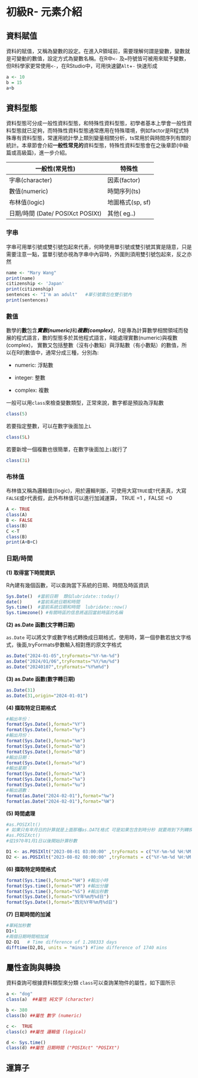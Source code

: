 # 初級R- 元素介紹

## 資料賦值

資料的賦值，又稱為變數的設定。在進入R領域前，需要理解何謂是變數，變數就是可變動的數值，設定方式為變數名稱。在R中`<-` 及`=`符號皆可被用來賦予變數，但R科學家更常使用`<-`，在RStudio中，可用快速鍵`Alt`+`-` 快速形成

```r
a <- 10
b = 15
a+b
```

## 資料型態

資料型態可分成一般性資料型態，和特殊性資料型態，初學者基本上學會一般性資料型態就已足夠，而特殊性資料型態通常應用在特殊環境，例如factor是R程式特殊專有資料型態，常運用統計學上類別變量相關分析，ts常用於與時間序列有關的統計。本章節會介紹**一般性常見的**資料型態，特殊性資料型態會在之後章節(中級篇或高級篇)，進一步介紹。

| 一般性(常見性)                   | 特殊性           |
|----------------------------------|------------------|
| 字串(character)                  | 因素(factor)     |
| 數值(numeric)                    | 時間序列(ts)     |
| 布林值(logic)                    | 地圖格式(sp, sf) |
| 日期/時間 (Date/ POSIXct POSIXt) | 其他( eg..)      |

### 字串

字串可用單引號或雙引號包起來代表，何時使用單引號或雙引號其實是隨意，只是需要注意一點，當單引號亦視為字串中內容時，外圍則須用雙引號包起來，反之亦然

```r
name <- "Mary Wang"
print(name)
citizenship <- 'Japan'
print(citizenship)
sentences <- "I'm an adult"   #單引號需包在雙引號內
print(sentences)
```

### 數值

數學的**數**包含***實數(numeric)***和***複數(complex)***，R是專為計算數學相關領域而發展的程式語言，數的型態多於其他程式語言，R能處理實數(numeric)與複數(complex)， 實數又包括整數（沒有小數點）與浮點數（有小數點）的數值，所以在R的數值中，通常分成三種，分別為:

-   numeric: 浮點數

-   integer: 整數

-   complex: 複數

一般可以用`class`來檢查變數類型，正常來說，數字都是預設為浮點數

```r
class(5) 
```

若要指定整數，可以在數字後面加上`L`

```r
class(5L) 
```

若要新增一個複數也很簡單，在數字後面加上`i`就行了

```r
class(3i) 
```

### 布林值

布林值又稱為邏輯值((logic)，用於邏輯判斷，可使用大寫`TRUE`或`T`代表真，大寫`FALSE`或`F`代表假，此外布林值可以進行加減運算， TRUE =1 ，FALSE =0

```r
A <- TRUE
class(A)
B <- FALSE
class(B)
C <-T
class(B)
print(A+B+C)
```

### 日期/時間

**(1) 取得當下時間資訊**

R內建有幾個函數，可以查詢當下系統的日期、時間及時區資訊

```r
Sys.Date()  #當前日期  類似lubridate::today()     
date()      #當前系統日期和時間  
Sys.time()  #當前系統日期和時間  lubridate::now()
Sys.timezone() #有關時區的信息將返回當前時區的名稱
```

**(2) as.Date 函數(文字轉日期)**

`as.Date` 可以將文字或數字格式轉換成日期格式，使用時，第一個參數若放文字格式，後面,tryFormats參數輸入相對應的原文字格式

```r
 
as.Date("2024-01-05",tryFormats="%Y-%m-%d")  
as.Date("2024/01/06",tryFormats="%Y/%m/%d") 
as.Date("20240107",tryFormats="%Y%m%d")  
```

**(3) as.Date 函數(數字轉日期)**

```r
as.Date(31) 
as.Date(31,origin="2024-01-01")  
```

**(4) 擷取特定日期格式**

```r
#輸出年份：
format(Sys.Date(),format="%Y")   
format(Sys.Date(),format="%y")  
#輸出月份：
format(Sys.Date(),format="%m")
format(Sys.Date(),format="%b")   
format(Sys.Date(),format="%B")
#輸出日期：
format(Sys.Date(),format="%d") 
#輸出星期：
format(Sys.Date(),format="%A") 
format(Sys.Date(),format="%a")
format(Sys.Date(),format="%u")
#輸出週數：
format(as.Date("2024-02-01"),format="%w")
format(as.Date("2024-02-01"),format="%W")
```

**(5) 時間處理**

```r
#as.POSIXlt()  
# 如果只有年月日的計算就是上面那種as.DATE格式 可是如果包含到時分秒 就要用到下列轉換
#as.POSIXct()   
#從1970年1月1日以後開始計算秒數

D1 <- as.POSIXlt("2023-08-01 03:00:00" ,tryFormats = c("%Y-%m-%d %H:%M:%S"))
D2 <- as.POSIXlt("2023-08-02 08:00:00" ,tryFormats = c("%Y-%m-%d %H:%M:%S"))
```

**(6) 擷取特定時間格式**

```r
format(Sys.time(),format="%H") #輸出小時
format(Sys.time(),format="%M") #輸出分鐘
format(Sys.time(),format="%S") #輸出秒數
format(Sys.Date(),format="%Y年%m月%d日") 
format(Sys.Date(),format="西元%Y年%m月%d日")  
```

**(7) 日期時間的加減**

```r

#單純加秒數
D1+1
#兩個日期時間相加減
D2-D1   # Time difference of 1.208333 days
difftime(D2,D1, units = "mins") #Time difference of 1740 mins

```

## 屬性查詢與轉換

資料查詢可根據資料類型來分類 `class`可以查詢某物件的屬性，如下圖所示

```r
a <- "dog"
class(a)  ##屬性 純文字 (character)

b <- 380
class(b) ##屬性 數字 (numeric)

c <-  TRUE
class(c) ##屬性 邏輯值 (logical)

d <- Sys.time()
class(d) ##屬性 日期時間 ("POSIXct" "POSIXt")
```

## 運算子
